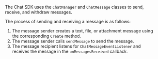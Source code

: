 <PlatformWrapper platform="react-native">

The Chat SDK uses the `ChatManager` and `ChatMessage` classes to send, receive, and withdraw messages.

The process of sending and receiving a message is as follows:

1. The message sender creates a text, file, or attachment message using the corresponding `Create` method.
2. The message sender calls `sendMessage` to send the message.
3. The message recipient listens for `ChatMessageEventListener` and receives the message in the `onMessagesReceived` callback.

</PlatformWrapper>